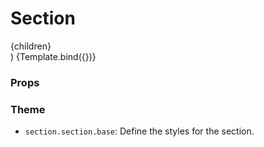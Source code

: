 
<Meta title="Components/Section/Section" component={Section} />

# Section

  <Section {...args}>{children}</Section>
)

<Canvas>
  <Story name="Default" args={{ children: 'Default Section' }}>
    {Template.bind({})}
  </Story>
</Canvas>

### Props

<ArgsTable story="Default" />

### Theme

- `section.section.base`: Define the styles for the section.
